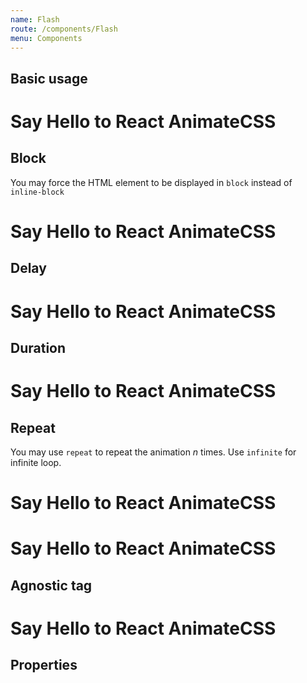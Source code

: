 ```yaml
---
name: Flash
route: /components/Flash
menu: Components
---
```



## Basic usage

<Playground>
  <h1>Say Hello to React
    <Flash animate={true}>
      AnimateCSS
    </Flash>  
  </h1>
</Playground>

## Block

You may force the HTML element to be displayed in `block` instead of `inline-block`

<Playground>
  <h1>Say Hello to React
    <Flash animate={true} block>
      AnimateCSS
    </Flash>  
  </h1>
</Playground>

## Delay

<Playground>
  <h1>Say Hello to React
    <Flash animate={true} delay="5s">
      AnimateCSS
    </Flash>  
  </h1>
</Playground>

## Duration

<Playground>
  <h1>Say Hello to React
    <Flash animate={true} duration="5s">
      AnimateCSS
    </Flash>  
  </h1>
</Playground>

## Repeat

You may use `repeat` to repeat the animation _n_ times. Use `infinite` for infinite loop.

<Playground>
  <h1>Say Hello to React
    <Flash animate={true} repeat="3">
      AnimateCSS
    </Flash>  
  </h1>
</Playground>

<Playground>
  <h1>Say Hello to React
    <Flash animate={true} repeat="infinite">
      AnimateCSS
    </Flash>  
  </h1>
</Playground>

## Agnostic tag

<Playground>
  <h1>Say Hello to React
    <Flash animate={true} as="em">
      AnimateCSS
    </Flash>  
  </h1>
</Playground>

## Properties

<Props of={Flash} />
